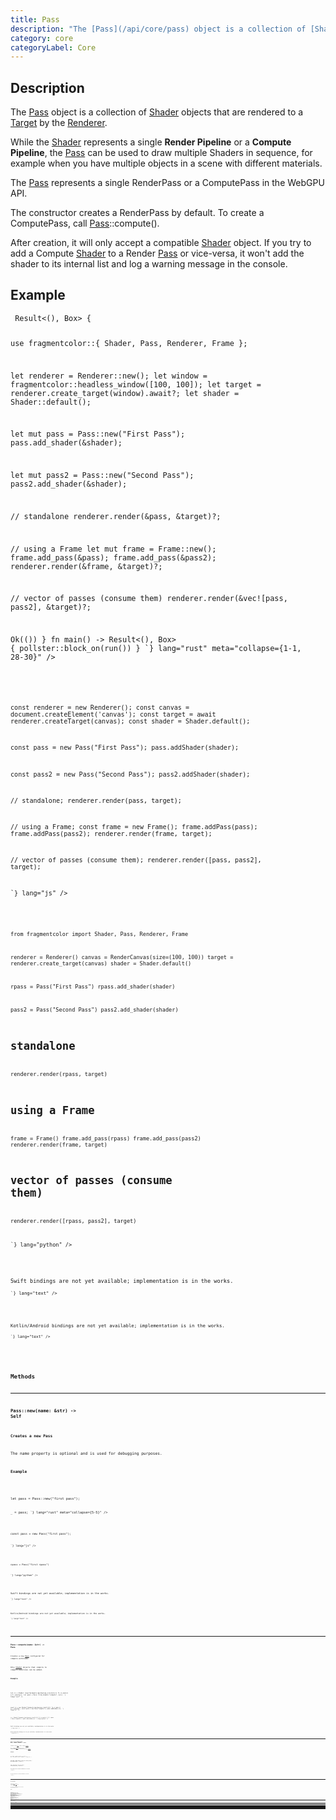 ```yaml
---
title: Pass
description: "The [Pass](/api/core/pass) object is a collection of [Shader](/api/core/shader) objects that are rendered to a [Target](/api/core/target) by the [Renderer](/api/core/renderer)."
category: core
categoryLabel: Core
---
```



## Description

The [Pass](/api/core/pass) object is a collection of [Shader](/api/core/shader) objects that are rendered to a [Target](/api/core/target) by the [Renderer](/api/core/renderer).

While the [Shader](/api/core/shader) represents a single **Render Pipeline** or a **Compute Pipeline**,
the [Pass](/api/core/pass) can be used to draw multiple Shaders in sequence,
for example when you have multiple objects in a scene with different materials.

The [Pass](/api/core/pass) represents a single RenderPass or a ComputePass in the WebGPU API.

The constructor creates a RenderPass by default. To create a ComputePass, call [Pass](/api/core/pass)::compute().

After creation, it will only accept a compatible [Shader](/api/core/shader) object. If you try to add a Compute [Shader](/api/core/shader) to a Render [Pass](/api/core/pass) or vice-versa,
it won't add the shader to its internal list and log a warning message in the console.



## Example

<Tabs>

<TabItem label="Rust">
<Code
code={`
async fn run() -> Result<(), Box<dyn std::error::Error>> {

use fragmentcolor::{ Shader, Pass, Renderer, Frame };

let renderer = Renderer::new();
let window = fragmentcolor::headless_window([100, 100]);
let target = renderer.create_target(window).await?;
let shader = Shader::default();

let mut pass = Pass::new("First Pass");
pass.add_shader(&shader);

let mut pass2 = Pass::new("Second Pass");
pass2.add_shader(&shader);

// standalone
renderer.render(&pass, &target)?;

// using a Frame
let mut frame = Frame::new();
frame.add_pass(&pass);
frame.add_pass(&pass2);
renderer.render(&frame, &target)?;

// vector of passes (consume them)
renderer.render(&vec![pass, pass2], &target)?;

Ok(())
}
fn main() -> Result<(), Box<dyn std::error::Error>> { pollster::block_on(run()) }
`}
lang="rust" meta="collapse={1-1, 28-30}"
/>

</TabItem>

<TabItem label="JavaScript">
<Code
code={`


const renderer = new Renderer();
const canvas = document.createElement('canvas');
const target = await renderer.createTarget(canvas);
const shader = Shader.default();

const pass = new Pass("First Pass");
pass.addShader(shader);

const pass2 = new Pass("Second Pass");
pass2.addShader(shader);

// standalone;
renderer.render(pass, target);

// using a Frame;
const frame = new Frame();
frame.addPass(pass);
frame.addPass(pass2);
renderer.render(frame, target);

// vector of passes (consume them);
renderer.render([pass, pass2], target);

`}
lang="js"
/>

</TabItem>

<TabItem label="Python">
<Code
code={`
from rendercanvas.auto import RenderCanvas, loop

from fragmentcolor import Shader, Pass, Renderer, Frame

renderer = Renderer()
canvas = RenderCanvas(size=(100, 100))
target = renderer.create_target(canvas)
shader = Shader.default()

rpass = Pass("First Pass")
rpass.add_shader(shader)

pass2 = Pass("Second Pass")
pass2.add_shader(shader)

# standalone
renderer.render(rpass, target)

# using a Frame
frame = Frame()
frame.add_pass(rpass)
frame.add_pass(pass2)
renderer.render(frame, target)

# vector of passes (consume them)
renderer.render([rpass, pass2], target)

`}
lang="python"
/>

</TabItem>

<TabItem label="Swift">
<Aside type="caution" title="Work in progress">Swift bindings are not yet available; implementation is in the works.</Aside>
<Code
code={`
// Swift placeholder â bindings WIP

`}
lang="text"
/>

</TabItem>

<TabItem label="Kotlin">
<Aside type="caution" title="Work in progress">Kotlin/Android bindings are not yet available; implementation is in the works.</Aside>
<Code
code={`
// Kotlin placeholder â bindings WIP

`}
lang="text"
/>

</TabItem>

</Tabs>


## Methods


---

### Pass::new(name: &str) -&gt; Self

#### Creates a new Pass

The name property is optional and is used for debugging purposes.

#### Example

<Tabs>

<TabItem label="Rust">
<Code
code={`
use fragmentcolor::Pass;

let pass = Pass::new("first pass");

_ = pass;
`}
lang="rust" meta="collapse={5-5}"
/>

</TabItem>

<TabItem label="JavaScript">
<Code
code={`

const pass = new Pass("first pass");

`}
lang="js"
/>

</TabItem>

<TabItem label="Python">
<Code
code={`
from fragmentcolor import Pass

rpass = Pass("first rpass")

`}
lang="python"
/>

</TabItem>

<TabItem label="Swift">
<Aside type="caution" title="Work in progress">Swift bindings are not yet available; implementation is in the works.</Aside>
<Code
code={`
// Swift placeholder â bindings WIP

`}
lang="text"
/>

</TabItem>

<TabItem label="Kotlin">
<Aside type="caution" title="Work in progress">Kotlin/Android bindings are not yet available; implementation is in the works.</Aside>
<Code
code={`
// Kotlin placeholder â bindings WIP

`}
lang="text"
/>

</TabItem>

</Tabs>


---

### Pass::compute(name: &str) -&gt; Pass

Creates a new [Pass](/api/core/pass) configured for compute workloads.

Only [Shader](/api/core/shader) objects that compile to compute pipelines can be added.

#### Example

<Tabs>

<TabItem label="Rust">
<Code
code={`
use fragmentcolor::{Pass, Shader};

let cs = Shader::new("@compute @workgroup_size(8,8,1) fn cs_main() {}").unwrap();
let pass = Pass::from_shader("compute", &cs);
`}
lang="rust"
/>

</TabItem>

<TabItem label="JavaScript">
<Code
code={`

const cs = new Shader("@compute @workgroup_size(8,8,1) fn cs_main() {}").unwrap();
const pass = new Pass("compute"); pass.addShader(cs);
`}
lang="js"
/>

</TabItem>

<TabItem label="Python">
<Code
code={`
from fragmentcolor import Pass, Shader

cs = Shader("@compute @workgroup_size(8,8,1) fn cs_main() {}")
rpass = Pass("compute"); rpass.add_shader(cs)
`}
lang="python"
/>

</TabItem>

<TabItem label="Swift">
<Aside type="caution" title="Work in progress">Swift bindings are not yet available; implementation is in the works.</Aside>
<Code
code={`
// Swift placeholder â bindings WIP

`}
lang="text"
/>

</TabItem>

<TabItem label="Kotlin">
<Aside type="caution" title="Work in progress">Kotlin/Android bindings are not yet available; implementation is in the works.</Aside>
<Code
code={`
// Kotlin placeholder â bindings WIP

`}
lang="text"
/>

</TabItem>

</Tabs>


---

### Pass::from_shader(name: &str, shader: Shader) -&gt; Pass

Creates a new [Pass](/api/core/pass) from a single [Shader](/api/core/shader).

The created [Pass](/api/core/pass) inherits the render/compute type from the provided [Shader](/api/core/shader).

#### Example

<Tabs>

<TabItem label="Rust">
<Code
code={`
use fragmentcolor::{Pass, Shader};

let shader = Shader::default();
let pass = Pass::from_shader("single", &shader);
`}
lang="rust"
/>

</TabItem>

<TabItem label="JavaScript">
<Code
code={`

const shader = Shader.default();
const pass = new Pass("single"); pass.addShader(shader);
`}
lang="js"
/>

</TabItem>

<TabItem label="Python">
<Code
code={`
from fragmentcolor import Pass, Shader

shader = Shader.default()
rpass = Pass("single"); rpass.add_shader(shader)
`}
lang="python"
/>

</TabItem>

<TabItem label="Swift">
<Aside type="caution" title="Work in progress">Swift bindings are not yet available; implementation is in the works.</Aside>
<Code
code={`
// Swift placeholder â bindings WIP

`}
lang="text"
/>

</TabItem>

<TabItem label="Kotlin">
<Aside type="caution" title="Work in progress">Kotlin/Android bindings are not yet available; implementation is in the works.</Aside>
<Code
code={`
// Kotlin placeholder â bindings WIP

`}
lang="text"
/>

</TabItem>

</Tabs>


---

### Pass::load_previous()

Configures this [Pass](/api/core/pass) to load the previous contents of the [Target](/api/core/target) instead of clearing it.

This is useful when layering multiple passes where the next pass should blend with the prior results.

#### Example

<Tabs>

<TabItem label="Rust">
<Code
code={`
async fn run() -> Result<(), Box<dyn std::error::Error>> {

use fragmentcolor::{Renderer, Pass, Shader};

let renderer = Renderer::new();
let target = renderer.create_texture_target([64, 64]).await?;

let shader = Shader::default();
let mut pass = Pass::new("blend with previous");
pass.add_shader(&shader);
pass.load_previous();

renderer.render(&pass, &target)?;

Ok(())
}
fn main() -> Result<(), Box<dyn std::error::Error>> { pollster::block_on(run()) }
`}
lang="rust" meta="collapse={1-1, 15-17}"
/>

</TabItem>

<TabItem label="JavaScript">
<Code
code={`


const renderer = new Renderer();
const target = await renderer.createTextureTarget([64, 64]);

const shader = Shader.default();
const pass = new Pass("blend with previous");
pass.addShader(shader);
pass.loadPrevious();

renderer.render(pass, target);

`}
lang="js"
/>

</TabItem>

<TabItem label="Python">
<Code
code={`

from fragmentcolor import Renderer, Pass, Shader

renderer = Renderer()
target = renderer.create_texture_target([64, 64])

shader = Shader.default()
rpass = Pass("blend with previous")
rpass.add_shader(shader)
rpass.load_previous()

renderer.render(rpass, target)

`}
lang="python"
/>

</TabItem>

<TabItem label="Swift">
<Aside type="caution" title="Work in progress">Swift bindings are not yet available; implementation is in the works.</Aside>
<Code
code={`
// Swift placeholder â bindings WIP

`}
lang="text"
/>

</TabItem>

<TabItem label="Kotlin">
<Aside type="caution" title="Work in progress">Kotlin/Android bindings are not yet available; implementation is in the works.</Aside>
<Code
code={`
// Kotlin placeholder â bindings WIP

`}
lang="text"
/>

</TabItem>

</Tabs>


---

### Pass::get_input() -&gt; PassInput

Returns a copy of the current input configuration for this [Pass](/api/core/pass).

It includes the clear/load behavior and clear color.

#### Example

<Tabs>

<TabItem label="Rust">
<Code
code={`
use fragmentcolor::Pass;

let pass = Pass::new("example");
let input = pass.get_input();

_ = input; // Silence unused variable warning
`}
lang="rust" meta="collapse={6-6}"
/>

</TabItem>

<TabItem label="JavaScript">
<Code
code={`

const pass = new Pass("example");
const input = pass.getInput();

`}
lang="js"
/>

</TabItem>

<TabItem label="Python">
<Code
code={`
from fragmentcolor import Pass

rpass = Pass("example")
input = rpass.get_input()

`}
lang="python"
/>

</TabItem>

<TabItem label="Swift">
<Aside type="caution" title="Work in progress">Swift bindings are not yet available; implementation is in the works.</Aside>
<Code
code={`
// Swift placeholder â bindings WIP

`}
lang="text"
/>

</TabItem>

<TabItem label="Kotlin">
<Aside type="caution" title="Work in progress">Kotlin/Android bindings are not yet available; implementation is in the works.</Aside>
<Code
code={`
// Kotlin placeholder â bindings WIP

`}
lang="text"
/>

</TabItem>

</Tabs>


---

### Pass::add_shader(shader: Shader)

Adds a [Shader](/api/core/shader) object to the [Pass](/api/core/pass).

#### Example

<Tabs>

<TabItem label="Rust">
<Code
code={`
use fragmentcolor::{Pass, Shader};

let shader = Shader::default();
let pass = Pass::new("p");
pass.add_shader(&shader);
`}
lang="rust"
/>

</TabItem>

<TabItem label="JavaScript">
<Code
code={`

const shader = Shader.default();
const pass = new Pass("p");
pass.addShader(shader);
`}
lang="js"
/>

</TabItem>

<TabItem label="Python">
<Code
code={`
from fragmentcolor import Pass, Shader

shader = Shader.default()
rpass = Pass("p")
rpass.add_shader(shader)
`}
lang="python"
/>

</TabItem>

<TabItem label="Swift">
<Aside type="caution" title="Work in progress">Swift bindings are not yet available; implementation is in the works.</Aside>
<Code
code={`
// Swift placeholder â bindings WIP

`}
lang="text"
/>

</TabItem>

<TabItem label="Kotlin">
<Aside type="caution" title="Work in progress">Kotlin/Android bindings are not yet available; implementation is in the works.</Aside>
<Code
code={`
// Kotlin placeholder â bindings WIP

`}
lang="text"
/>

</TabItem>

</Tabs>


---

### Pass::add_mesh

Attach a Mesh to this Pass.

- The mesh is attached to the last shader previously added to this Pass.
- Validates compatibility with that shaderâs vertex inputs.
- Returns Result<(), ShaderError>; on error, the mesh is not attached.

If a Shader wasn't provided earlier, FragmentColor will create a default one.

#### Example

<Tabs>

<TabItem label="Rust">
<Code
code={`
use fragmentcolor::{Pass, Shader, Mesh, Vertex};

let mesh = Mesh::new();
mesh.add_vertex(Vertex::new([0.0, 0.0]));

let shader = Shader::from_mesh(&mesh);
let pass = Pass::from_shader("pass", &shader);

pass.add_mesh(&mesh).expect("mesh is compatible");
`}
lang="rust"
/>

</TabItem>

<TabItem label="JavaScript">
<Code
code={`

const mesh = new Mesh();
mesh.addVertex(Vertex.new([0.0, 0.0]));

const shader = Shader.fromMesh(mesh);
const pass = new Pass("pass"); pass.addShader(shader);

pass.addMesh(mesh).expect("mesh is compatible");
`}
lang="js"
/>

</TabItem>

<TabItem label="Python">
<Code
code={`
from fragmentcolor import Pass, Shader, Mesh, Vertex

mesh = Mesh()
mesh.add_vertex(Vertex([0.0, 0.0]))

shader = Shader.from_mesh(mesh)
rpass = Pass("rpass"); rpass.add_shader(shader)

rpass.add_mesh(mesh).expect("mesh is compatible")
`}
lang="python"
/>

</TabItem>

<TabItem label="Swift">
<Aside type="caution" title="Work in progress">Swift bindings are not yet available; implementation is in the works.</Aside>
<Code
code={`
// Swift placeholder: bindings WIP

`}
lang="text"
/>

</TabItem>

<TabItem label="Kotlin">
<Aside type="caution" title="Work in progress">Kotlin/Android bindings are not yet available; implementation is in the works.</Aside>
<Code
code={`
// Kotlin placeholder: bindings WIP

`}
lang="text"
/>

</TabItem>

</Tabs>


---

### Pass::add_mesh_to_shader

Attach a Mesh to a specific Shader in this Pass. This forwards to `shader.add_mesh(mesh)` and returns the same Result.

#### Example

<Tabs>

<TabItem label="Rust">
<Code
code={`
fn main() -> Result<(), Box<dyn std::error::Error>> {
use fragmentcolor::{Shader, Mesh, Vertex, Pass};

let mut mesh = Mesh::new();
mesh.add_vertex([0.0, 0.0]);
let shader = Shader::from_mesh(&mesh);
let pass = Pass::from_shader("pass", &shader);

pass.add_mesh_to_shader(&mesh, &shader)?;

Ok(())
}
`}
lang="rust" meta="collapse={1-1, 11-12}"
/>

</TabItem>

<TabItem label="JavaScript">
<Code
code={`

const mesh = new Mesh();
mesh.addVertex([0.0, 0.0]);
const shader = Shader.fromMesh(mesh);
const pass = new Pass("pass"); pass.addShader(shader);

pass.addMeshToShader(mesh, shader);

`}
lang="js"
/>

</TabItem>

<TabItem label="Python">
<Code
code={`
from fragmentcolor import Shader, Mesh, Vertex, Pass

mesh = Mesh()
mesh.add_vertex([0.0, 0.0])
shader = Shader.from_mesh(mesh)
rpass = Pass("rpass"); rpass.add_shader(shader)

rpass.add_mesh_to_shader(mesh, shader)

`}
lang="python"
/>

</TabItem>

<TabItem label="Swift">
<Aside type="caution" title="Work in progress">Swift bindings are not yet available; implementation is in the works.</Aside>
<Code
code={`
// Swift placeholder: bindings WIP

`}
lang="text"
/>

</TabItem>

<TabItem label="Kotlin">
<Aside type="caution" title="Work in progress">Kotlin/Android bindings are not yet available; implementation is in the works.</Aside>
<Code
code={`
// Kotlin placeholder: bindings WIP

`}
lang="text"
/>

</TabItem>

</Tabs>


---

### Pass::set_viewport(viewport: Region)

Sets the viewport region for this [Pass](/api/core/pass).

The viewport restricts drawing to a rectangular area of the [Target](/api/core/target).

#### Example

<Tabs>

<TabItem label="Rust">
<Code
code={`
async fn run() -> Result<(), Box<dyn std::error::Error>> {

use fragmentcolor::{Renderer, Pass, Shader, Region};

let renderer = Renderer::new();
let target = renderer.create_texture_target([64, 64]).await?;

let shader = Shader::default();
let mut pass = Pass::new("clipped");
pass.add_shader(&shader);

pass.set_viewport(Region::from_region(0, 0, 32, 32));

renderer.render(&pass, &target)?;

Ok(())
}
fn main() -> Result<(), Box<dyn std::error::Error>> { pollster::block_on(run()) }
`}
lang="rust" meta="collapse={1-1, 16-18}"
/>

</TabItem>

<TabItem label="JavaScript">
<Code
code={`


const renderer = new Renderer();
const target = await renderer.createTextureTarget([64, 64]);

const shader = Shader.default();
const pass = new Pass("clipped");
pass.addShader(shader);

pass.setViewport(Region.fromRegion(0, 0, 32, 32));

renderer.render(pass, target);

`}
lang="js"
/>

</TabItem>

<TabItem label="Python">
<Code
code={`

from fragmentcolor import Renderer, Pass, Shader, Region

renderer = Renderer()
target = renderer.create_texture_target([64, 64])

shader = Shader.default()
rpass = Pass("clipped")
rpass.add_shader(shader)

rpass.set_viewport(Region.from_region(0, 0, 32, 32))

renderer.render(rpass, target)

`}
lang="python"
/>

</TabItem>

<TabItem label="Swift">
<Aside type="caution" title="Work in progress">Swift bindings are not yet available; implementation is in the works.</Aside>
<Code
code={`
// Swift placeholder â bindings WIP

`}
lang="text"
/>

</TabItem>

<TabItem label="Kotlin">
<Aside type="caution" title="Work in progress">Kotlin/Android bindings are not yet available; implementation is in the works.</Aside>
<Code
code={`
// Kotlin placeholder â bindings WIP

`}
lang="text"
/>

</TabItem>

</Tabs>


---

### Pass::set_clear_color(color: [f32; 4])

Sets the clear color for this [Pass](/api/core/pass).

When the pass is configured to clear, the render target is cleared to the given RGBA color before drawing.

#### Example

<Tabs>

<TabItem label="Rust">
<Code
code={`
async fn run() -> Result<(), Box<dyn std::error::Error>> {

use fragmentcolor::{Renderer, Pass, Shader};

let renderer = Renderer::new();
let target = renderer.create_texture_target([64, 64]).await?;

let shader = Shader::default();
let mut pass = Pass::new("solid background");
pass.add_shader(&shader);

pass.set_clear_color([0.1, 0.2, 0.3, 1.0]);

renderer.render(&pass, &target)?;

Ok(())
}
fn main() -> Result<(), Box<dyn std::error::Error>> { pollster::block_on(run()) }
`}
lang="rust" meta="collapse={1-1, 16-18}"
/>

</TabItem>

<TabItem label="JavaScript">
<Code
code={`


const renderer = new Renderer();
const target = await renderer.createTextureTarget([64, 64]);

const shader = Shader.default();
const pass = new Pass("solid background");
pass.addShader(shader);

pass.setClearColor([0.1, 0.2, 0.3, 1.0]);

renderer.render(pass, target);

`}
lang="js"
/>

</TabItem>

<TabItem label="Python">
<Code
code={`

from fragmentcolor import Renderer, Pass, Shader

renderer = Renderer()
target = renderer.create_texture_target([64, 64])

shader = Shader.default()
rpass = Pass("solid background")
rpass.add_shader(shader)

rpass.set_clear_color([0.1, 0.2, 0.3, 1.0])

renderer.render(rpass, target)

`}
lang="python"
/>

</TabItem>

<TabItem label="Swift">
<Aside type="caution" title="Work in progress">Swift bindings are not yet available; implementation is in the works.</Aside>
<Code
code={`
// Swift placeholder â bindings WIP

`}
lang="text"
/>

</TabItem>

<TabItem label="Kotlin">
<Aside type="caution" title="Work in progress">Kotlin/Android bindings are not yet available; implementation is in the works.</Aside>
<Code
code={`
// Kotlin placeholder â bindings WIP

`}
lang="text"
/>

</TabItem>

</Tabs>


---

### Pass::set_compute_dispatch

Set the compute dispatch size for a compute pass.

#### Example

<Tabs>

<TabItem label="Rust">
<Code
code={`
use fragmentcolor::{Pass, Shader};
let cs = Shader::new("@compute @workgroup_size(8,8,1) fn cs_main() {}").unwrap();
let pass = Pass::from_shader("compute", &cs);
pass.set_compute_dispatch(64, 64, 1);
`}
lang="rust"
/>

</TabItem>

<TabItem label="JavaScript">
<Code
code={`
const cs = new Shader("@compute @workgroup_size(8,8,1) fn cs_main() {}").unwrap();
const pass = new Pass("compute"); pass.addShader(cs);
pass.setComputeDispatch(64, 64, 1);
`}
lang="js"
/>

</TabItem>

<TabItem label="Python">
<Code
code={`
from fragmentcolor import Pass, Shader
cs = Shader("@compute @workgroup_size(8,8,1) fn cs_main() {}")
rpass = Pass("compute"); rpass.add_shader(cs)
rpass.set_compute_dispatch(64, 64, 1)
`}
lang="python"
/>

</TabItem>

<TabItem label="Swift">
<Aside type="caution" title="Work in progress">Swift bindings are not yet available; implementation is in the works.</Aside>
<Code
code={`
// Swift placeholder: bindings WIP

`}
lang="text"
/>

</TabItem>

<TabItem label="Kotlin">
<Aside type="caution" title="Work in progress">Kotlin/Android bindings are not yet available; implementation is in the works.</Aside>
<Code
code={`
// Kotlin placeholder: bindings WIP

`}
lang="text"
/>

</TabItem>

</Tabs>


---

### Pass::add_target(target)

Attach a per-pass color render target. When set, this pass renders into the provided texture instead of the final Target.

Use this to render intermediate results (e.g., a shadow map) that later passes can sample.

#### Example

<Tabs>

<TabItem label="Rust">
<Code
code={`
async fn run() -> Result<(), Box<dyn std::error::Error>> {
use fragmentcolor::{Renderer, Pass, TextureFormat};

let r = Renderer::new();
let tex_target = r.create_texture_target([512, 512]).await?;

let p = Pass::new("shadow");
p.add_target(&tex_target);

Ok(())
}
fn main() -> Result<(), Box<dyn std::error::Error>> { pollster::block_on(run()) }
`}
lang="rust" meta="collapse={1-1, 10-12}"
/>

</TabItem>

<TabItem label="JavaScript">
<Code
code={`

const r = new Renderer();
const tex_target = await r.createTextureTarget([512, 512]);

const p = new Pass("shadow");
p.addTarget(tex_target);

`}
lang="js"
/>

</TabItem>

<TabItem label="Python">
<Code
code={`
from fragmentcolor import Renderer, Pass, TextureFormat

r = Renderer()
tex_target = r.create_texture_target([512, 512])

p = Pass("shadow")
p.add_target(tex_target)

`}
lang="python"
/>

</TabItem>

<TabItem label="Swift">
<Aside type="caution" title="Work in progress">Swift bindings are not yet available; implementation is in the works.</Aside>
<Code
code={`
// Swift placeholder: bindings WIP

`}
lang="text"
/>

</TabItem>

<TabItem label="Kotlin">
<Aside type="caution" title="Work in progress">Kotlin/Android bindings are not yet available; implementation is in the works.</Aside>
<Code
code={`
// Kotlin placeholder: bindings WIP

`}
lang="text"
/>

</TabItem>

</Tabs>


---

### Pass::is_compute

Returns true if this Pass is a compute pass (has only compute shaders).

#### Example

<Tabs>

<TabItem label="Rust">
<Code
code={`
use fragmentcolor::{Shader, Pass, Mesh, Vertex};

let wgsl = r#"
@compute @workgroup_size(1)
fn cs_main() { }
"#;
let shader = Shader::new(wgsl).unwrap();
let pass = Pass::from_shader("p", &shader);

if pass.is_compute() {
    println!("This is a compute pass.");
}

assert!(shader.is_compute());
assert!(pass.is_compute());
`}
lang="rust" meta="collapse={14-15}"
/>

</TabItem>

<TabItem label="JavaScript">
<Code
code={`

const wgsl = r#";
@compute @workgroup_size(1);
fn cs_main() { };
"#;
const shader = new Shader(wgsl).unwrap();
const pass = new Pass("p"); pass.addShader(shader);

if pass.isCompute() {;
    println!("This is a compute pass.");
};

`}
lang="js"
/>

</TabItem>

<TabItem label="Python">
<Code
code={`
from fragmentcolor import Shader, Pass, Mesh, Vertex

wgsl = r#"
@compute @workgroup_size(1)
fn cs_main() { }
"#
shader = Shader(wgsl)
rpass = Pass("p"); rpass.add_shader(shader)

if rpass.is_compute() {
    println!("This is a compute rpass.")
}

`}
lang="python"
/>

</TabItem>

<TabItem label="Swift">
<Aside type="caution" title="Work in progress">Swift bindings are not yet available; implementation is in the works.</Aside>
<Code
code={`
// Swift placeholder: bindings WIP

`}
lang="text"
/>

</TabItem>

<TabItem label="Kotlin">
<Aside type="caution" title="Work in progress">Kotlin/Android bindings are not yet available; implementation is in the works.</Aside>
<Code
code={`
// Kotlin placeholder: bindings WIP

`}
lang="text"
/>

</TabItem>

</Tabs>

